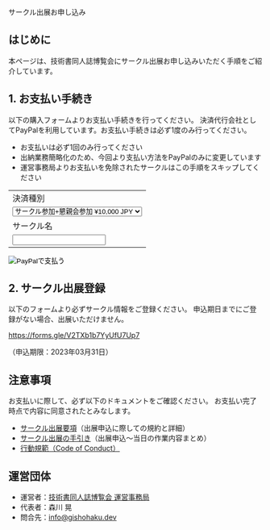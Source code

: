 
<SEO title="サークル出展お申し込み"/>

<SectionHeader text="ENTRY" pageHeader>
サークル出展お申し込み
</SectionHeader>

<MdxContainer>

## はじめに

本ページは、技術書同人誌博覧会にサークル出展お申し込みいただく手順をご紹介しています。

## 1. お支払い手続き

以下の購入フォームよりお支払い手続きを行ってください。
決済代行会社としてPayPalを利用しています。お支払い手続きは必ず1度のみ行ってください。

- お支払いは必ず1回のみ行ってください
- 出納業務簡略化のため、今回より支払い方法をPayPalのみに変更しています
- 運営事務局よりお支払いを免除されたサークルはこの手順をスキップしてください

<form action="https://www.paypal.com/cgi-bin/webscr" method="post" target="_top" accept-charset="Shift_JIS">
<input type="hidden" name="cmd" value="_s-xclick" />
<input type="hidden" name="hosted_button_id" value="HA9WB5AV8MVAN" />
<table>
<tr><td><input type="hidden" name="on0" value="決済種別" />決済種別</td></tr><tr><td>
<select name="os0">
<option value="サークル参加+懇親会参加">サークル参加+懇親会参加 ¥10,000 JPY</option>
<option value="サークルのみ">サークルのみ ¥5,000 JPY</option>
</select></td></tr>
<tr><td><input type="hidden" name="on1" value="サークル名" />サークル名</td></tr><tr><td><input type="text" name="os1" maxlength="200" /></td></tr>
</table>
<input type="hidden" name="currency_code" value="JPY" />
<input type="image" src="https://www.paypalobjects.com/ja_JP/JP/i/btn/btn_buynow_LG.gif" border="0" name="submit" alt="PayPalで支払う" />
<img alt="" border="0" src="https://www.paypalobjects.com/ja_JP/i/scr/pixel.gif" width="1" height="1" />
</form>

## 2. サークル出展登録

以下のフォームより必ずサークル情報をご登録ください。
申込期日までにご登録がない場合、出展いただけません。

https://forms.gle/V2TXb1b7YyUfU7Up7

（申込期限：2023年03月31日）

## 注意事項

お支払いに際して、必ず以下のドキュメントをご確認ください。
お支払い完了時点で内容に同意されたとみなします。

- [サークル出展要項](https://esa-pages.io/p/sharing/13039/posts/183/414e8727a713c09715d7.html)（出展申込に際しての規約と詳細）
- [サークル出展の手引き](https://esa-pages.io/p/sharing/13039/posts/184/73ee5b937bfef7daebab.html)（出展申込～当日の作業内容まとめ）
- [行動規範（Code of Conduct）](https://esa-pages.io/p/sharing/13039/posts/13/4c6fe5c0f58bb4fb32cd.html)

## 運営団体

- 運営者：[技術書同人誌博覧会 運営事務局](https://gishohaku.dev/)
- 代表者：森川 晃
- 問合先：[info@gishohaku.dev](mailto:info@gishohaku.dev)

</MdxContainer>
